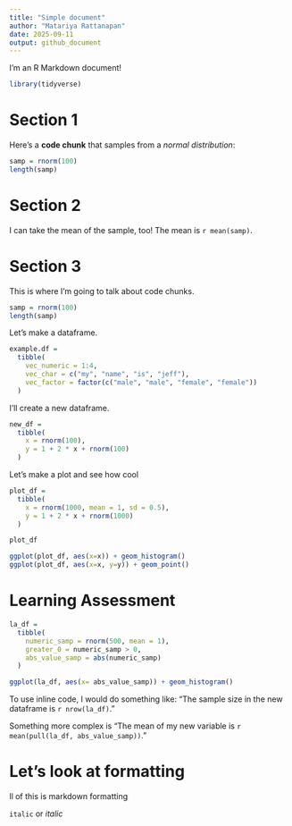 ```yaml
---
title: "Simple document"
author: "Matariya Rattanapan"
date: 2025-09-11
output: github_document
---
```


I'm an R Markdown document! 

```r
library(tidyverse)
```


# Section 1

Here's a **code chunk** that samples from 
a _normal distribution_:

```r
samp = rnorm(100)
length(samp)
```

# Section 2

I can take the mean of the sample, too!
The mean is `r mean(samp)`.

# Section 3

This is where I'm going to talk about code chunks.

```r
samp = rnorm(100)
length(samp)
```

Let's make a dataframe.

```r
example.df = 
  tibble(
    vec_numeric = 1:4,
    vec_char = c("my", "name", "is", "jeff"),
    vec_factor = factor(c("male", "male", "female", "female"))
  )
```

I'll create a new dataframe.
```r
new_df =
  tibble(
    x = rnorm(100),
    y = 1 + 2 * x + rnorm(100)
  )
```

Let's make a plot and see how cool

```r
plot_df = 
  tibble(
    x = rnorm(1000, mean = 1, sd = 0.5),
    y = 1 + 2 * x + rnorm(1000)
  )

plot_df

ggplot(plot_df, aes(x=x)) + geom_histogram()
ggplot(plot_df, aes(x=x, y=y)) + geom_point()
```

# Learning Assessment

```r
la_df = 
  tibble(
    numeric_samp = rnorm(500, mean = 1),
    greater_0 = numeric_samp > 0,
    abs_value_samp = abs(numeric_samp)
  )

ggplot(la_df, aes(x= abs_value_samp)) + geom_histogram()
```

To use inline code, I would do something like: "The sample size in the new dataframe is `r nrow(la_df)`."

Something more complex is "The mean of my new variable is `r mean(pull(la_df, abs_value_samp))`."

# Let's look at formatting

ll of this is markdown formatting

`italic` or _italic_
